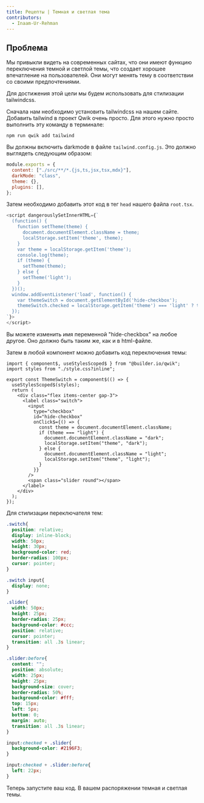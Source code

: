 ```yaml
---
title: Рецепты | Темная и светлая тема
contributors:
  - Inaam-Ur-Rehman
---
```


## Проблема

Мы привыкли видеть на современных сайтах, что они имеют функцию переключения темной и светлой темы, что создает хорошее впечатление на пользователей. Они могут менять тему в соответствии со своими предпочтениями.

Для достижения этой цели мы будем использовать для стилизации tailwindcss.

Сначала нам необходимо установить tailwindcss на нашем сайте. Добавить tailwind в проект Qwik очень просто. Для этого нужно просто выполнить эту команду в терминале:

```shell
npm run qwik add tailwind
```

Вы должны включить darkmode в файле `tailwind.config.js`. Это должно выглядеть следующим образом:

```js
module.exports = {
  content: ["./src/**/*.{js,ts,jsx,tsx,mdx}"],
  darkMode: "class",
  theme: {},
  plugins: [],
};
```

Затем необходимо добавить этот код в тег `head` нашего файла `root.tsx`.

```js
<script dangerouslySetInnerHTML={`
  (function() {
    function setTheme(theme) {
      document.documentElement.className = theme;
      localStorage.setItem('theme', theme);
    }
    var theme = localStorage.getItem('theme');
    console.log(theme);
    if (theme) {
      setTheme(theme);
    } else {
      setTheme('light');
    }
  })();
  window.addEventListener('load', function() {
    var themeSwitch = document.getElementById('hide-checkbox');
    themeSwitch.checked = localStorage.getItem('theme') === 'light' ? true: false;
  });
`}>
</script>
```

Вы можете изменить имя переменной "hide-checkbox" на любое другое. Оно должно быть таким же, как и в html-файле.

Затем в любой компонент можно добавить код переключения темы:

```tsx
import { component$, useStylesScoped$ } from "@builder.io/qwik";
import styles from "./style.css?inline";

export const ThemeSwitch = component$(() => {
  useStylesScoped$(styles);
  return (
    <div class="flex items-center gap-3">
      <label class="switch">
        <input
          type="checkbox"
          id="hide-checkbox"
          onClick$={() => {
            const theme = document.documentElement.className;
            if (theme === "light") {
              document.documentElement.className = "dark";
              localStorage.setItem("theme", "dark");
            } else {
              document.documentElement.className = "light";
              localStorage.setItem("theme", "light");
            }
          }}
        />
        <span class="slider round"></span>
      </label>
    </div>
  );
});
```

Для стилизации переключателя тем:

```css
.switch{
  position: relative;
  display: inline-block;
  width: 50px;
  height: 30px;
  background-color: red;
  border-radius: 100px;
  cursor: pointer;
}

.switch input{
  display: none;
}

.slider{
  width: 50px;
  height: 25px;
  border-radius: 25px;
  background-color: #ccc;
  position: relative;
  cursor: pointer;
  transition: all .3s linear;
}

.slider:before{
  content: "";
  position: absolute;
  width: 25px;
  height: 25px;
  background-size: cover;
  border-radius: 50%;
  background-color: #fff;
  top: 15px;
  left: 5px;
  bottom: 0;
  margin: auto;
  transition: all .3s linear;
}

input:checked + .slider{
  background-color: #2196F3;
}

input:checked + .slider:before{
  left: 22px;
}
```

Теперь запустите ваш код. В вашем распоряжении темная и светлая темы.
